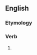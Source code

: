 ==English==

===Etymology===
{{suffix|shew|est|lang=en}}

===Verb===
{{head|en|verb form}}

# {{en-archaic second-person singular of|shew|lang=en}}